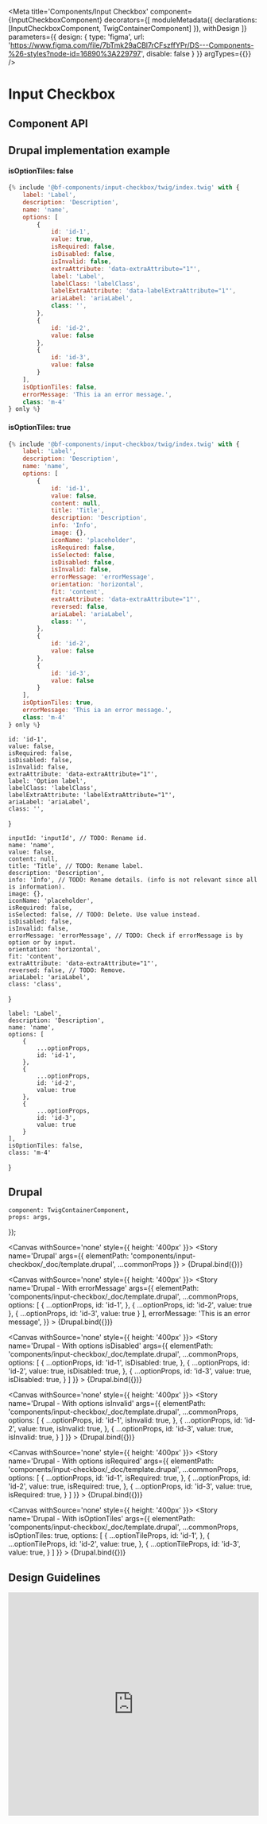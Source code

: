 
<Meta
    title='Components/Input Checkbox'
    component={InputCheckboxComponent}
    decorators={[
        moduleMetadata({ declarations: [InputCheckboxComponent, TwigContainerComponent] }),
        withDesign
    ]}
    parameters={{
        design: {
            type: 'figma',
            url: 'https://www.figma.com/file/7bTmk29aCBl7rCFszffYPr/DS---Components-%26-styles?node-id=16890%3A229797',
            disable: false
        }
    }}
    argTypes={{}}
/>

# Input Checkbox

## Component API

<ArgsTable of={InputCheckboxComponent} />

## Drupal implementation example

#### isOptionTiles: false
```jsx
{% include '@bf-components/input-checkbox/twig/index.twig' with {
    label: 'Label',
    description: 'Description',
    name: 'name',
    options: [
        {
            id: 'id-1',
            value: true,
            isRequired: false,
            isDisabled: false,
            isInvalid: false,
            extraAttribute: 'data-extraAttribute="1"',
            label: 'Label',
            labelClass: 'labelClass',
            labelExtraAttribute: 'data-labelExtraAttribute="1"',
            ariaLabel: 'ariaLabel',
            class: '',
        },
        {
            id: 'id-2',
            value: false
        },
        {
            id: 'id-3',
            value: false
        }
    ],
    isOptionTiles: false,
    errorMessage: 'This ia an error message.',
    class: 'm-4'
} only %}
```

#### isOptionTiles: true
```jsx
{% include '@bf-components/input-checkbox/twig/index.twig' with {
    label: 'Label',
    description: 'Description',
    name: 'name',
    options: [
        {
            id: 'id-1',
            value: false,
            content: null,
            title: 'Title',
            description: 'Description',
            info: 'Info',
            image: {},
            iconName: 'placeholder',
            isRequired: false,
            isSelected: false,
            isDisabled: false,
            isInvalid: false,
            errorMessage: 'errorMessage',
            orientation: 'horizontal',
            fit: 'content',
            extraAttribute: 'data-extraAttribute="1"',
            reversed: false,
            ariaLabel: 'ariaLabel',
            class: '',
        },
        {
            id: 'id-2',
            value: false
        },
        {
            id: 'id-3',
            value: false
        }
    ],
    isOptionTiles: true,
    errorMessage: 'This ia an error message.',
    class: 'm-4'
} only %}
```

    id: 'id-1',
    value: false,
    isRequired: false,
    isDisabled: false,
    isInvalid: false,
    extraAttribute: 'data-extraAttribute="1"',
    label: 'Option label',
    labelClass: 'labelClass',
    labelExtraAttribute: 'labelExtraAttribute="1"',
    ariaLabel: 'ariaLabel',
    class: '',
}

    inputId: 'inputId', // TODO: Rename id.
    name: 'name',
    value: false,
    content: null,
    title: 'Title', // TODO: Rename label.
    description: 'Description',
    info: 'Info', // TODO: Rename details. (info is not relevant since all is information).
    image: {},
    iconName: 'placeholder',
    isRequired: false,
    isSelected: false, // TODO: Delete. Use value instead.
    isDisabled: false,
    isInvalid: false,
    errorMessage: 'errorMessage', // TODO: Check if errorMessage is by option or by input.
    orientation: 'horizontal',
    fit: 'content',
    extraAttribute: 'data-extraAttribute="1"',
    reversed: false, // TODO: Remove.
    ariaLabel: 'ariaLabel',
    class: 'class',
}

    label: 'Label',
    description: 'Description',
    name: 'name',
    options: [
        {
            ...optionProps,
            id: 'id-1',
        },
        {
            ...optionProps,
            id: 'id-2',
            value: true
        },
        {
            ...optionProps,
            id: 'id-3',
            value: true
        }
    ],
    isOptionTiles: false,
    class: 'm-4'
}

## Drupal

    component: TwigContainerComponent,
    props: args,
});

<Canvas withSource='none' style={{ height: '400px' }}>
    <Story
        name='Drupal'
        args={{
            elementPath: 'components/input-checkbox/_doc/template.drupal',
            ...commonProps
        }}
    >
        {Drupal.bind({})}
    </Story>
</Canvas>

<Canvas withSource='none' style={{ height: '400px' }}>
    <Story
        name='Drupal - With errorMessage'
        args={{
            elementPath: 'components/input-checkbox/_doc/template.drupal',
            ...commonProps,
            options: [
                {
                    ...optionProps,
                    id: 'id-1',
                },
                {
                    ...optionProps,
                    id: 'id-2',
                    value: true
                },
                {
                    ...optionProps,
                    id: 'id-3',
                    value: true
                }
            ],
            errorMessage: 'This is an error message',
        }}
    >
        {Drupal.bind({})}
    </Story>
</Canvas>

<Canvas withSource='none' style={{ height: '400px' }}>
    <Story
        name='Drupal - With options isDisabled'
        args={{
            elementPath: 'components/input-checkbox/_doc/template.drupal',
            ...commonProps,
            options: [
                {
                    ...optionProps,
                    id: 'id-1',
                    isDisabled: true,
                },
                {
                    ...optionProps,
                    id: 'id-2',
                    value: true,
                    isDisabled: true,
                },
                {
                    ...optionProps,
                    id: 'id-3',
                    value: true,
                    isDisabled: true,
                }
            ]
        }}
    >
        {Drupal.bind({})}
    </Story>
</Canvas>

<Canvas withSource='none' style={{ height: '400px' }}>
    <Story
        name='Drupal - With options isInvalid'
        args={{
            elementPath: 'components/input-checkbox/_doc/template.drupal',
            ...commonProps,
            options: [
                {
                    ...optionProps,
                    id: 'id-1',
                    isInvalid: true,
                },
                {
                    ...optionProps,
                    id: 'id-2',
                    value: true,
                    isInvalid: true,
                },
                {
                    ...optionProps,
                    id: 'id-3',
                    value: true,
                    isInvalid: true,
                }
            ]
        }}
    >
        {Drupal.bind({})}
    </Story>
</Canvas>

<Canvas withSource='none' style={{ height: '400px' }}>
    <Story
        name='Drupal - With options isRequired'
        args={{
            elementPath: 'components/input-checkbox/_doc/template.drupal',
            ...commonProps,
            options: [
                {
                    ...optionProps,
                    id: 'id-1',
                    isRequired: true,
                },
                {
                    ...optionProps,
                    id: 'id-2',
                    value: true,
                    isRequired: true,
                },
                {
                    ...optionProps,
                    id: 'id-3',
                    value: true,
                    isRequired: true,
                }
            ]
        }}
    >
        {Drupal.bind({})}
    </Story>
</Canvas>

<Canvas withSource='none' style={{ height: '400px' }}>
    <Story
        name='Drupal - With isOptionTiles'
        args={{
            elementPath: 'components/input-checkbox/_doc/template.drupal',
            ...commonProps,
            isOptionTiles: true,
            options: [
                {
                    ...optionTileProps,
                    id: 'id-1',
                },
                {
                    ...optionTileProps,
                    id: 'id-2',
                    value: true,
                },
                {
                    ...optionTileProps,
                    id: 'id-3',
                    value: true,
                }
            ]
        }}
    >
        {Drupal.bind({})}
    </Story>
</Canvas>

## Design Guidelines

<iframe width='100%' height='450' src='https://www.figma.com/embed?embed_host=share&url=https%3A%2F%2Fwww.figma.com%2Ffile%2F7bTmk29aCBl7rCFszffYPr%2FDS---Components-%2526-styles%3Fnode-id%3D16890%253A229797' frameBorder='0' allowFullScreen></iframe>